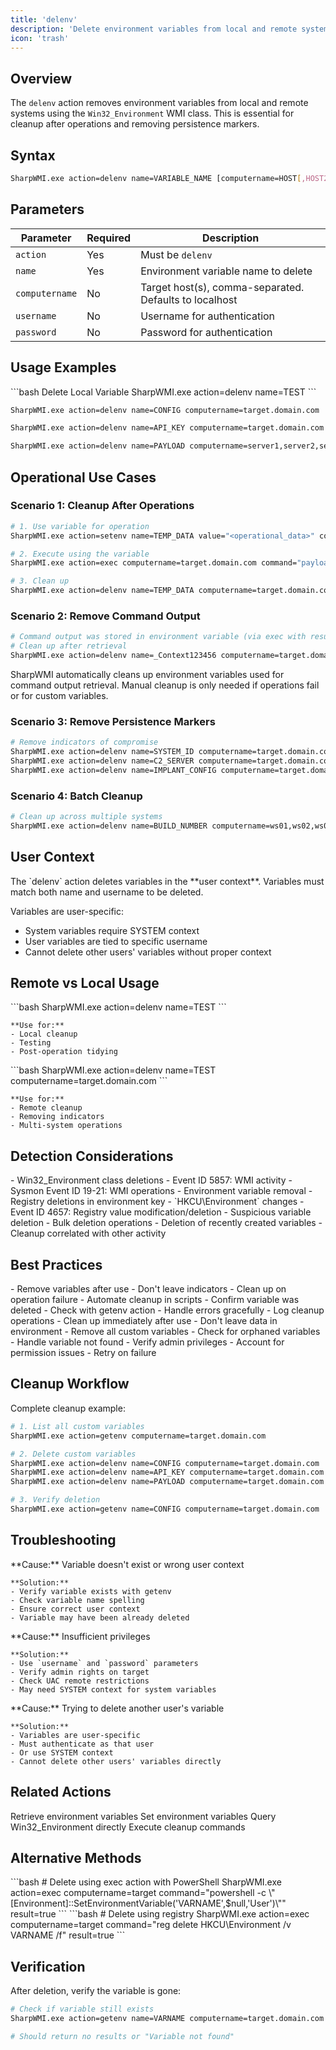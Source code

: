 ```yaml
---
title: 'delenv'
description: 'Delete environment variables from local and remote systems'
icon: 'trash'
---
```


## Overview

The `delenv` action removes environment variables from local and remote systems using the `Win32_Environment` WMI class. This is essential for cleanup after operations and removing persistence markers.

## Syntax

```bash
SharpWMI.exe action=delenv name=VARIABLE_NAME [computername=HOST[,HOST2,...]] [username=DOMAIN\user] [password=Password]
```

## Parameters

| Parameter | Required | Description |
|-----------|----------|-------------|
| `action` | Yes | Must be `delenv` |
| `name` | Yes | Environment variable name to delete |
| `computername` | No | Target host(s), comma-separated. Defaults to localhost |
| `username` | No | Username for authentication |
| `password` | No | Password for authentication |

## Usage Examples

<CodeGroup>
```bash Delete Local Variable
SharpWMI.exe action=delenv name=TEST
```

```bash Delete Remote Variable
SharpWMI.exe action=delenv name=CONFIG computername=target.domain.com
```

```bash With Credentials
SharpWMI.exe action=delenv name=API_KEY computername=target.domain.com username="DOMAIN\admin" password="Password123!"
```

```bash Multiple Targets
SharpWMI.exe action=delenv name=PAYLOAD computername=server1,server2,server3
```
</CodeGroup>

## Operational Use Cases

### Scenario 1: Cleanup After Operations

```bash
# 1. Use variable for operation
SharpWMI.exe action=setenv name=TEMP_DATA value="<operational_data>" computername=target.domain.com

# 2. Execute using the variable
SharpWMI.exe action=exec computername=target.domain.com command="payload.exe"

# 3. Clean up
SharpWMI.exe action=delenv name=TEMP_DATA computername=target.domain.com
```

### Scenario 2: Remove Command Output

```bash
# Command output was stored in environment variable (via exec with result=true)
# Clean up after retrieval
SharpWMI.exe action=delenv name=_Context123456 computername=target.domain.com
```

<Note>
  SharpWMI automatically cleans up environment variables used for command output retrieval. Manual cleanup is only needed if operations fail or for custom variables.
</Note>

### Scenario 3: Remove Persistence Markers

```bash
# Remove indicators of compromise
SharpWMI.exe action=delenv name=SYSTEM_ID computername=target.domain.com
SharpWMI.exe action=delenv name=C2_SERVER computername=target.domain.com
SharpWMI.exe action=delenv name=IMPLANT_CONFIG computername=target.domain.com
```

### Scenario 4: Batch Cleanup

```bash
# Clean up across multiple systems
SharpWMI.exe action=delenv name=BUILD_NUMBER computername=ws01,ws02,ws03,ws04 username="DOMAIN\admin" password="Password123!"
```

## User Context

<Warning>
  The `delenv` action deletes variables in the **user context**. Variables must match both name and username to be deleted.
</Warning>

Variables are user-specific:
- System variables require SYSTEM context
- User variables are tied to specific username
- Cannot delete other users' variables without proper context

## Remote vs Local Usage

<Tabs>
  <Tab title="Local Delete">
    ```bash
    SharpWMI.exe action=delenv name=TEST
    ```

    **Use for:**
    - Local cleanup
    - Testing
    - Post-operation tidying
  </Tab>

  <Tab title="Remote Delete">
    ```bash
    SharpWMI.exe action=delenv name=TEST computername=target.domain.com
    ```

    **Use for:**
    - Remote cleanup
    - Removing indicators
    - Multi-system operations
  </Tab>
</Tabs>

## Detection Considerations

<AccordionGroup>
  <Accordion title="WMI Detection" icon="radar">
    - Win32_Environment class deletions
    - Event ID 5857: WMI activity
    - Sysmon Event ID 19-21: WMI operations
    - Environment variable removal
  </Accordion>

  <Accordion title="Registry Detection" icon="database">
    - Registry deletions in environment key
    - `HKCU\Environment` changes
    - Event ID 4657: Registry value modification/deletion
  </Accordion>

  <Accordion title="Cleanup Patterns" icon="broom">
    - Suspicious variable deletion
    - Bulk deletion operations
    - Deletion of recently created variables
    - Cleanup correlated with other activity
  </Accordion>
</AccordionGroup>

## Best Practices

<CardGroup cols={2}>
  <Card title="Always Clean Up" icon="broom">
    - Remove variables after use
    - Don't leave indicators
    - Clean up on operation failure
    - Automate cleanup in scripts
  </Card>

  <Card title="Verify Deletion" icon="check">
    - Confirm variable was deleted
    - Check with getenv action
    - Handle errors gracefully
    - Log cleanup operations
  </Card>

  <Card title="Operational Security" icon="user-secret">
    - Clean up immediately after use
    - Don't leave data in environment
    - Remove all custom variables
    - Check for orphaned variables
  </Card>

  <Card title="Error Handling" icon="triangle-exclamation">
    - Handle variable not found
    - Verify admin privileges
    - Account for permission issues
    - Retry on failure
  </Card>
</CardGroup>

## Cleanup Workflow

Complete cleanup example:

```bash
# 1. List all custom variables
SharpWMI.exe action=getenv computername=target.domain.com

# 2. Delete custom variables
SharpWMI.exe action=delenv name=CONFIG computername=target.domain.com
SharpWMI.exe action=delenv name=API_KEY computername=target.domain.com
SharpWMI.exe action=delenv name=PAYLOAD computername=target.domain.com

# 3. Verify deletion
SharpWMI.exe action=getenv name=CONFIG computername=target.domain.com
```

## Troubleshooting

<AccordionGroup>
  <Accordion title="Variable Not Found">
    **Cause:** Variable doesn't exist or wrong user context

    **Solution:**
    - Verify variable exists with getenv
    - Check variable name spelling
    - Ensure correct user context
    - Variable may have been already deleted
  </Accordion>

  <Accordion title="Access Denied">
    **Cause:** Insufficient privileges

    **Solution:**
    - Use `username` and `password` parameters
    - Verify admin rights on target
    - Check UAC remote restrictions
    - May need SYSTEM context for system variables
  </Accordion>

  <Accordion title="Permission Denied for User Variable">
    **Cause:** Trying to delete another user's variable

    **Solution:**
    - Variables are user-specific
    - Must authenticate as that user
    - Or use SYSTEM context
    - Cannot delete other users' variables directly
  </Accordion>
</AccordionGroup>

## Related Actions

<CardGroup cols={2}>
  <Card title="getenv" icon="eye" href="/ghostpack-docs/SharpWMI-mdx/actions/getenv">
    Retrieve environment variables
  </Card>
  <Card title="setenv" icon="pencil" href="/ghostpack-docs/SharpWMI-mdx/actions/setenv">
    Set environment variables
  </Card>
  <Card title="query" icon="database" href="/ghostpack-docs/SharpWMI-mdx/actions/query">
    Query Win32_Environment directly
  </Card>
  <Card title="exec" icon="terminal" href="/ghostpack-docs/SharpWMI-mdx/actions/exec">
    Execute cleanup commands
  </Card>
</CardGroup>

## Alternative Methods

<Accordion title="Delete via PowerShell">
  ```bash
  # Delete using exec action with PowerShell
  SharpWMI.exe action=exec computername=target command="powershell -c \"[Environment]::SetEnvironmentVariable('VARNAME',$null,'User')\"" result=true
  ```
</Accordion>

<Accordion title="Delete via Registry">
  ```bash
  # Delete using registry
  SharpWMI.exe action=exec computername=target command="reg delete HKCU\Environment /v VARNAME /f" result=true
  ```
</Accordion>

## Verification

After deletion, verify the variable is gone:

```bash
# Check if variable still exists
SharpWMI.exe action=getenv name=VARNAME computername=target.domain.com

# Should return no results or "Variable not found"
```
